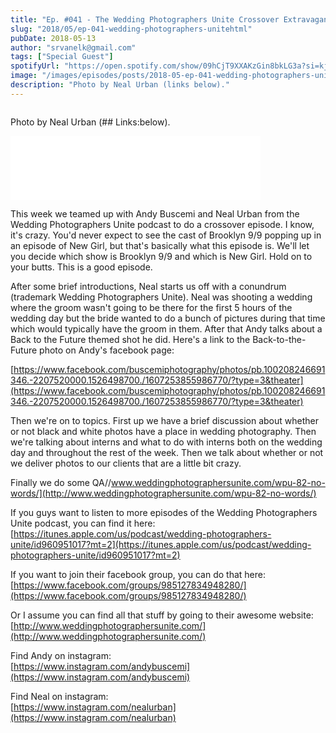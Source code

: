 ```yaml
---
title: "Ep. #041 - The Wedding Photographers Unite Crossover Extravaganza"
slug: "2018/05/ep-041-wedding-photographers-unitehtml"
pubDate: 2018-05-13
author: "srvanelk@gmail.com"
tags: ["Special Guest"]
spotifyUrl: "https://open.spotify.com/show/09hCjT9XXAKzGin8bkLG3a?si=kjRZvQ1JTb6Ov3HVzSSlWA"
image: "/images/episodes/posts/2018-05-ep-041-wedding-photographers-unitehtml/BUSCEMIWEDDING.webp"
description: "Photo by Neal Urban (links below)."
---
```


<figure>
  <img src="/images/episodes/posts/2018-05-ep-041-wedding-photographers-unitehtml/BUSCEMIWEDDING.webp" alt="" />
</figure>

Photo by Neal Urban (## Links:below).

<iframe class="embedly-embed" src="//cdn.embedly.com/widgets/media.html?src=https%3A%2F%2Fanchor.fm%2Fweddingphotohangover%2Fembed%2Fepisodes%2FEp--041---The-Wedding-Photographers-Unite-Crossover-Extravaganza-with-Andy-Buscemi-and-Neal-Urban-e1rigv&url=https%3A%2F%2Fanchor.fm%2Fweddingphotohangover%2Fepisodes%2FEp--041---The-Wedding-Photographers-Unite-Crossover-Extravaganza-with-Andy-Buscemi-and-Neal-Urban-e1rigv&image=http%3A%2F%2Fi1.sndcdn.com%2Fartworks-000347245020-m1n1nm-original.jpg&key=61d05c9d54e8455ea7a9677c366be814&type=text%2Fhtml&schema=anchor&wmode=opaque" width="400" height="102" scrolling="no" frameborder="0" allow="autoplay; fullscreen" allowfullscreen="true"></iframe>

This week we teamed up with Andy Buscemi and Neal Urban from the Wedding Photographers Unite podcast to do a crossover episode. I know, it's crazy. You'd never expect to see the cast of Brooklyn 9/9 popping up in an episode of New Girl, but that's basically what this episode is. We'll let you decide which show is Brooklyn 9/9 and which is New Girl. Hold on to your butts. This is a good episode.

After some brief introductions, Neal starts us off with a conundrum (trademark Wedding Photographers Unite). Neal was shooting a wedding where the groom wasn't going to be there for the first 5 hours of the wedding day but the bride wanted to do a bunch of pictures during that time which would typically have the groom in them. After that Andy talks about a Back to the Future themed shot he did. Here's a link to the Back-to-the-Future photo on Andy's facebook page:

[https://www.facebook.com/buscemiphotography/photos/pb.100208246691346.-2207520000.1526498700./1607253855986770/?type=3&theater](https://www.facebook.com/buscemiphotography/photos/pb.100208246691346.-2207520000.1526498700./1607253855986770/?type=3&theater)

Then we're on to topics. First up we have a brief discussion about whether or not black and white photos have a place in wedding photography. Then we're talking about interns and what to do with interns both on the wedding day and throughout the rest of the week. Then we talk about whether or not we deliver photos to our clients that are a little bit crazy.

Finally we do some QA//www.weddingphotographersunite.com/wpu-82-no-words/](http://www.weddingphotographersunite.com/wpu-82-no-words/)

If you guys want to listen to more episodes of the Wedding Photographers Unite podcast, you can find it here:  
[https://itunes.apple.com/us/podcast/wedding-photographers-unite/id960951017?mt=2](https://itunes.apple.com/us/podcast/wedding-photographers-unite/id960951017?mt=2)

If you want to join their facebook group, you can do that here:  
[https://www.facebook.com/groups/985127834948280/](https://www.facebook.com/groups/985127834948280/)

Or I assume you can find all that stuff by going to their awesome website:  
[http://www.weddingphotographersunite.com/](http://www.weddingphotographersunite.com/)

Find Andy on instagram:  
[https://www.instagram.com/andybuscemi](https://www.instagram.com/andybuscemi)

Find Neal on instagram:  
[https://www.instagram.com/nealurban](https://www.instagram.com/nealurban)
